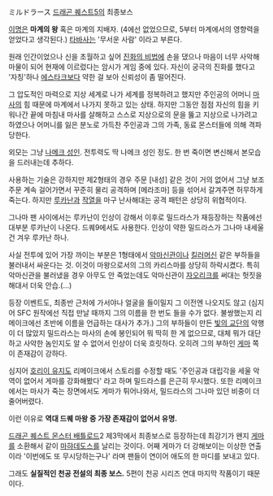 ミルドラース
[[드래곤 퀘스트5]]의 최종보스

[[이명]]은 '''마계의 왕''' 혹은 마계의 지배자. (4에선 없었으므로, 5부터 마계에서의 영향력을 얻었다고 생각된다.) [[타바사]]는 '무서운 사람' 이라고 부른다.

원래 인간이었으나 신을 초월하고 싶어 [[진화의 비법]]에 손을 댔으나 마음이 너무 사악해 마물이 되어 현재에 이르렀다는 암시가 게임 중에 있다. 자신이 궁극의 진화를 했다고 '자칭'하나 [[에스타크]]보다 약한 걸 보아 신뢰성이 좀 떨어진다.

그 압도적인 마력으로 지상 세계로 나가 세계를 정복하려고 했지만 주인공의 어머니 [[마사(드래곤 퀘스트5)|마사]]의 힘 때문에 마계에서 나가지 못하고 있는 상태. 하지만 그동안 점점 자신의 힘을 키워나간 끝에 마침내 마사를 살해하고 스스로 지상으로의 문을 뚫고 지상으로 나가려고 하였으나 어머니를 잃은 분노로 가득찬 주인공과 그의 가족, 동료 몬스터들에 의해 격파당한다.

외모는 그냥 [[나메크 성인]]. 전투력도 딱 나메크 성인 정도.
한 번 죽이면 변신해서 본모습을 드러내는데 추하다.

사용하는 기술은 강하지만 제2형태의 경우 주문 [내성] 같은 것이 거의 없어서 그냥 보조주문 계속 걸어가면서 꾸준히 물리 공격하며 [메라조마] 등을 섞어서 갈겨주면 허무하게 죽는다. 하지만 [[루카난]]과 [[작열]]을 마구 난사해대는 공격 패턴은 상당히 위협적이다.

그나마 팬 사이에서는 루카난이 인상이 강해서 이후로 밀드라스가 재등장하는 작품에선 대부분 루카난이 나온다. 드퀘9에서도 사용한다. 인상이 약한 밀드라스가 그나마 내세울 건 겨우 루카난 하나.

사실 전투에 있어 가장 까이는 부분은 1형태에서 [[악마신관]]이나 [[킬러머신]] 같은 부하들을 불러내서 싸운다는 것. 이것이 마왕으로서의 그의 카리스마를 상당히 하락시켰다. 특히 악마신관을 불러냈을 경우 아무도 안 죽었는데도 악마신관이 [[자오리크]]를 써대는 헛짓을 해대서 더욱 안습.(...)

등장 이벤트도, 최종반 근처에 가서야나 얼굴을 들이밀지 그 이전엔 나오지도 않고 (심지어 SFC 원작에선 직접 만날 때까지 그의 이름을 한 번도 들을 수가 없다. 불쌍했는지 리메이크에선 초반에 이름을 언급하는 대사가 추가.) 그의 부하들이 만든 [[빛의 교단]]의 악행이 더 많았지 밀드라스는 마사의 손에 봉인되어 뭐 딱히 한 게 없으므로, 대체 뭐가 대단하고 사악한 놈인지도 알 수 없어서 인상이 더욱 흐릿하다. 오히려 그의 부하인 [[게마]] 쪽이 존재감이 강하다.

심지어 [[호리이 유지]]도 리메이크에서 스토리를 수정할 때도 '주인공과 대립각을 세울 악역이 없어서 게마를 강화해봤다' 라고 하며 밀드라스를 은근히 무시했다. 또한 리메이크에서는 마사가 죽는 장면에서도 게마가 튀어나와서, 밀드라스의 그나마 있던 비중이 더 줄어버렸다.

이런 이유로 '''역대 드퀘 마왕 중 가장 존재감이 없어서 유명.'''

[[드래곤 퀘스트 몬스터 배틀로드]]2 제3막에서 최종보스로 등장하는데 최강기가 왠지 [[게마]]를 소환해서 같이 [[마햐데도스]]를 날리는 것이다. 어째 게마가 더 강해보이는 이상한 연출이라 '이번에도 또 무시당하는구나' 라며 팬들이 연이어 애도의 한 마디를 보내고 있다.


그래도 '''실질적인 천공 전설의 최종 보스.'''
5편이 천공 시리즈 연대 마지막 작품이기 때문이다.
